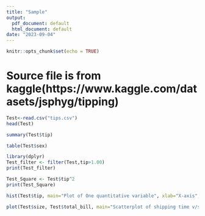 ---
title: "Sample"
output:
  pdf_document: default
  html_document: default
date: "2023-09-04"
---

```{r setup, include=FALSE}
knitr::opts_chunk$set(echo = TRUE)
```
# Source file is from kaggle(https://www.kaggle.com/datasets/jsphyg/tipping)
```{r}
Test<-read.csv("tips.csv")
head(Test)
```
```{r}
summary(Test$tip)

```
```{r}
table(Test$sex)
```

```{r}
library(dplyr)
Test_filter <- filter(Test,tip>1.00)
print(Test_filter)
```
```{r}
Test_Square <- Test$tip^2
print(Test_Square)
```
```{r}
hist(Test$tip, main="Plot of One quantitative variable", xlab="X-axis", ylab="Y-axis", col="Blue")
```
```{r}
plot(Test$size, Test$total_bill, main="Scatterplot of shipping time v/s shipping cost", xlab="X-axis", ylab="Y-axis", pch=5, col="Blue")
```



